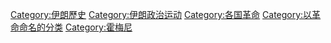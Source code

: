 {{Commonscat|Iranian Revolution}}
{{Catmore}}

[[Category:伊朗歷史|Category:伊朗歷史]]
[[Category:伊朗政治运动|Category:伊朗政治运动]]
[[Category:各国革命|Category:各国革命]]
[[Category:以革命命名的分类|Category:以革命命名的分类]]
[[Category:霍梅尼|Category:霍梅尼]]